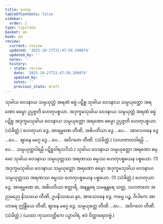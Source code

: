 ```yaml
---
title: ဟေတု
tableOfContents: false
sidebar:
  order: 1
type: tipitaka
basket: ab
book: p4
review:
  current: review
  updated: '2025-10-27T21:47:58.290074'
  updated_by: ''
  notes: ''
  history:
  - state: review
    date: '2025-10-27T21:47:58.290074'
    updated_by: ''
    notes: ''
    previous_state: draft
---
```



<ReviewStatus review={frontmatter.review} showDetails={true} />

<HypothesisAnnotation frontmatter={frontmatter} />

<DynamicBreadcrumb />

<Division number="5" book="p4" e="ch" v="39" p="604">

<Paragraph number="1717" book="p4">
သုခါယ ဝေဒနာယ သမ္ပယုတ္တံ အရဏံ ဓမ္မံ ပဋိစ္စ သုခါယ ဝေဒနာယ သမ္ပယုတ္တော အရဏော ဓမ္မော ဥပ္ပဇ္ဇတိ ဟေတုပစ္စယာ.
</Paragraph>

<Paragraph number="1718" book="p4">
အဒုက္ခမသုခါယ ဝေဒနာယ သမ္ပယုတ္တံ အရဏံ ဓမ္မံ ပဋိစ္စ အဒုက္ခမသုခါယ ဝေဒနာယ သမ္ပယုတ္တော အရဏော ဓမ္မော ဥပ္ပဇ္ဇတိ ဟေတုပစ္စယာ. (သံခိတ္တံ.)
</Paragraph>

<Paragraph number="1719" book="p4">
ဟေတုယာ ဒွေ, အာရမ္မဏေ တီဏိ, အဓိပတိယာ ဒွေ …ပေ…  အာသေဝနေ ဒွေ …ပေ…  ဈာနေ မဂ္ဂေ ဒွေ …ပေ…  အဝိဂတေ တီဏိ. (သံခိတ္တံ.)
</Paragraph>

<Paragraph number="1720" book="p4">
(သဟဇာတဝါရမ္ပိ …ပေ…  သမ္ပယုတ္တဝါရမ္ပိ ပဋိစ္စဝါရသဒိသံ.)
</Paragraph>

</Division>
<Division number="6" book="p4" e="ch" v="39" p="604">

<Paragraph number="1721" book="p4">
သုခါယ ဝေဒနာယ သမ္ပယုတ္တော အရဏော ဓမ္မော သုခါယ ဝေဒနာယ သမ္ပယုတ္တဿ အရဏဿ ဓမ္မဿ ဟေတုပစ္စယေန ပစ္စယော. (1)
</Paragraph>

<Paragraph number="1722" book="p4">
အဒုက္ခမသုခါယ ဝေဒနာယ သမ္ပယုတ္တော အရဏော ဓမ္မော အဒုက္ခမသုခါယ ဝေဒနာယ သမ္ပယုတ္တဿ အရဏဿ ဓမ္မဿ ဟေတုပစ္စယေန ပစ္စယော. (1) (သံခိတ္တံ.)
</Paragraph>

</Division>
<Division number="7" book="p4" e="ch" v="39" p="604">

<Paragraph number="1723" book="p4">
ဟေတုယာ ဒွေ, အာရမ္မဏေ ဆ, အဓိပတိယာ စတ္တာရိ, အနန္တရေ သမနန္တရေ သတ္တ, သဟဇာတေ အညမညေ နိဿယေ တီဏိ, ဥပနိဿယေ နဝ, အာသေဝနေ ဒွေ, ကမ္မေ ပဉ္စ, ဝိပါကေ အာဟာရေ ဣန္ဒြိယေ တီဏိ, ဈာနေ မဂ္ဂေ ဒွေ, သမ္ပယုတ္တေ တီဏိ …ပေ…  အဝိဂတေ တီဏိ. (သံခိတ္တံ.)
</Paragraph>

<Paragraph number="1724" book="p4">
(ယထာ ကုသလတ္တိကေ ပဉှာဝါရံ, ဧဝံ ဝိတ္ထာရေတဗ္ဗံ.)
</Paragraph>
</Division>